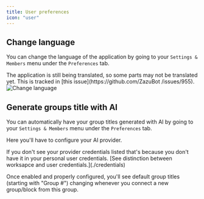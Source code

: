 ```yaml
---
title: User preferences
icon: "user"
---
```



## Change language

You can change the language of the application by going to your `Settings & Members` menu under the `Preferences` tab.

<Info>
  The application is still being translated, so some parts may not be translated
  yet. This is tracked in [this issue](https://github.com/ZazuBot /issues/955).
</Info>

<Frame>
  <img src="/images/workspace/change-language.png" alt="Change language" />
</Frame>

## Generate groups title with AI

You can automatically have your group titles generated with AI by going to your `Settings & Members` menu under the `Preferences` tab.

Here you'll have to configure your AI provider.

<Info>
  If you don't see your provider credentials listed that's because you don't
  have it in your personal user credentials. [See distinction between worksapce
  and user credentials.](./credentials)
</Info>

Once enabled and properly configured, you'll see default group titles (starting with "Group #") changing whenever you connect a new group/block from this group.

<YoutubeVideo id="Lt7UliKv0xQ" />
